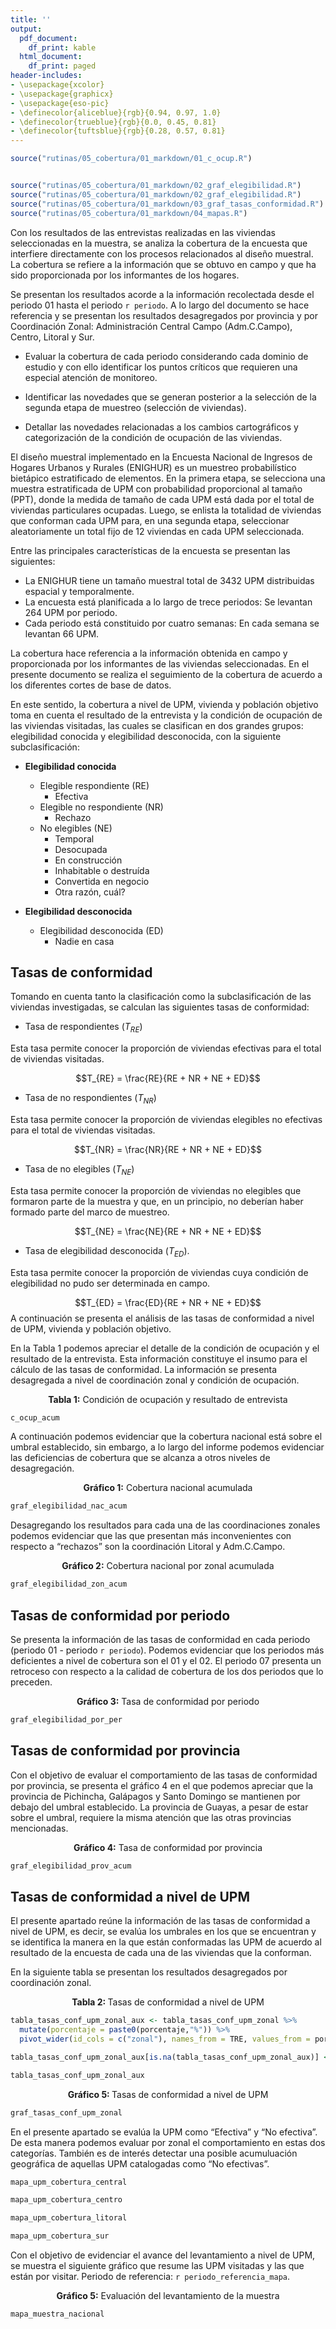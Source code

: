 ```yaml
---
title: ''
output:
  pdf_document:
    df_print: kable
  html_document:
    df_print: paged
header-includes:
- \usepackage{xcolor}
- \usepackage{graphicx}
- \usepackage{eso-pic}
- \definecolor{aliceblue}{rgb}{0.94, 0.97, 1.0}
- \definecolor{trueblue}{rgb}{0.0, 0.45, 0.81}
- \definecolor{tuftsblue}{rgb}{0.28, 0.57, 0.81}
---
```


```{=latex}
\pagecolor{aliceblue}
```

```{=latex}
\AddToShipoutPictureBG*{
  \put(0,0){
    \parbox[b][\paperheight]{\paperwidth}{
      \vfill
      \centering
      \includegraphics[width=18cm,height=\paperheight,keepaspectratio]{99_imagenes/01_fondo/fondo.png}
      \vfill
    }
  }
}

```


```{=latex}
\thispagestyle{empty}

\begin{titlepage}
  \begin{center}
    \vspace*{5cm}
    
    {\Huge\bfseries \textcolor{trueblue}{INFORME DE COBERTURA}   \par}
    \vspace{0.2cm}
    
    {\Huge\bfseries \textcolor{trueblue} {ENIGHUR} \par}
    \vspace{0.2   cm}
    
    {\Large\bfseries \textcolor{trueblue} {Periodo de referencia: VII} \par}
    \vspace{1cm}
    
    {\Large  \textcolor{trueblue}{Dirección de Infraestructura Estadística y Muestreo \\ 
    Gestión de Diseño Muestral}
    \par}
    \vspace{0.25cm}
    
    {\large  \textcolor{trueblue}{Omar LLambo} \par}
    \vspace{0.25cm}
    
    %{\Large \textcolor{trueblue}{Julio 2025 } \par}
    
    \vfill
    
    {\large \textcolor{trueblue} {Julio - 2025}\par}
    {\large \textcolor{trueblue} {Quito - Ecuador}\par}
  \end{center}
\end{titlepage}


\newpage
```

```r
source("rutinas/05_cobertura/01_markdown/01_c_ocup.R")


source("rutinas/05_cobertura/01_markdown/02_graf_elegibilidad.R")
source("rutinas/05_cobertura/01_markdown/02_graf_elegibilidad.R")
source("rutinas/05_cobertura/01_markdown/03_graf_tasas_conformidad.R")
source("rutinas/05_cobertura/01_markdown/04_mapas.R")
```

\textcolor{trueblue}{\section{Introducción}}

Con los resultados de las entrevistas realizadas en las viviendas seleccionadas en la muestra, se analiza la cobertura de la encuesta que interfiere directamente con los procesos relacionados al diseño muestral. La cobertura se refiere a la información que se obtuvo en campo y que ha sido proporcionada por los informantes de los hogares. 

Se presentan los resultados acorde a la información recolectada desde el periodo 01 hasta el periodo `r periodo`. A lo largo del documento se hace referencia y se presentan los resultados desagregados por provincia y por Coordinación Zonal: Administración Central Campo (Adm.C.Campo), Centro, Litoral y Sur. 

\textcolor{trueblue}{\section{Objetivos}}

- Evaluar la cobertura de cada periodo considerando cada dominio de estudio y con ello identificar los puntos críticos que requieren una especial atención de monitoreo.

- Identificar las novedades que se generan posterior a la selección de la segunda etapa de muestreo (selección de viviendas).

- Detallar las novedades relacionadas a los cambios cartográficos y categorización de la condición de ocupación de las viviendas.

\textcolor{trueblue}{\section{Descripción básica del Diseño Muestral}}

El diseño muestral implementado en la Encuesta Nacional de Ingresos de Hogares Urbanos y Rurales (ENIGHUR) es un muestreo probabilístico bietápico estratificado de elementos. En la primera etapa, se selecciona una muestra estratificada de UPM con probabilidad proporcional al tamaño (PPT), donde la medida de tamaño de cada UPM está dada por el total de viviendas particulares ocupadas. Luego, se enlista la totalidad de viviendas que conforman cada UPM para, en una segunda etapa, seleccionar aleatoriamente un total fijo de 12 viviendas en cada UPM seleccionada. 

Entre las principales características de la encuesta se presentan las siguientes: 

 * La ENIGHUR tiene un tamaño muestral total de 3432 UPM distribuidas espacial y temporalmente.
 * La encuesta está planificada a lo largo de trece periodos: Se levantan 264 UPM por periodo.
 * Cada periodo está constituido por cuatro semanas: En cada semana se levantan 66 UPM.

\textcolor{trueblue}{\section{Control de cobertura de campo y muestral}}

La cobertura hace referencia a la información obtenida en campo y proporcionada por los informantes de las viviendas seleccionadas. En el presente documento se realiza el seguimiento de la cobertura de acuerdo a los diferentes cortes de base de datos.

En este sentido, la cobertura a nivel de UPM, vivienda y población objetivo toma en cuenta el resultado de la entrevista y la condición de ocupación de las viviendas visitadas, las cuales se clasifican en dos grandes grupos: elegibilidad conocida y elegibilidad desconocida, con la siguiente subclasificación:

- **Elegibilidad conocida**

  - Elegible respondiente (RE)
    - Efectiva
  - Elegible no respondiente (NR)
    - Rechazo
  - No elegibles (NE)
    - Temporal
    - Desocupada
    - En construcción
    - Inhabitable o destruída
    - Convertida en negocio
    - Otra razón, cuál?

- **Elegibilidad desconocida**
  
  - Elegibilidad desconocida (ED)
    - Nadie en casa

## Tasas de conformidad

Tomando en cuenta tanto la clasificación como la subclasificación de las viviendas investigadas, se calculan las siguientes tasas de conformidad:

- Tasa de respondientes ($T_{RE}$)

Esta tasa permite conocer la proporción de viviendas efectivas para el total de viviendas visitadas.

$$T_{RE} = \frac{RE}{RE + NR + NE + ED}$$

- Tasa de no respondientes ($T_{NR}$)

Esta tasa permite conocer la proporción de viviendas elegibles no efectivas para el total de viviendas visitadas.

$$T_{NR} = \frac{NR}{RE + NR + NE + ED}$$

- Tasa de no elegibles ($T_{NE}$)

Esta tasa permite conocer la proporción de viviendas no elegibles que formaron parte de la muestra y que, en un principio, no deberían haber formado parte del marco de muestreo.

$$T_{NE} = \frac{NE}{RE + NR + NE + ED}$$

- Tasa de elegibilidad desconocida ($T_{ED}$). 

Esta tasa permite conocer la proporción de viviendas cuya condición de elegibilidad no pudo ser determinada en campo.

$$T_{ED} = \frac{ED}{RE + NR + NE + ED}$$
A continuación se presenta el análisis de las tasas de conformidad a nivel de UPM, vivienda y población objetivo.
\newpage


\textcolor{trueblue}{\section{Control de cobertura - Acumulada}}

En la Tabla 1 podemos apreciar el detalle de la condición de ocupación y el resultado de la entrevista. Esta información constituye el insumo para el cálculo de las tasas de conformidad. La información se presenta desagregada a nivel de coordinación zonal y condición de ocupación.   


$$\textbf{Tabla 1:}\text{ Condición de ocupación y resultado de entrevista}$$
\vspace{-8truemm}

```r
c_ocup_acum
```
\vspace{-1truemm}

A continuación podemos evidenciar que la cobertura nacional está sobre el umbral establecido, sin embargo, a lo largo del informe podemos evidenciar las deficiencias de cobertura que se alcanza a otros niveles de desagregación.

$$\textbf{Gráfico 1:}\text{ Cobertura nacional acumulada}$$
```r
graf_elegibilidad_nac_acum

```

Desagregando los resultados para cada una de las coordinaciones zonales podemos evidenciar que las que presentan más inconvenientes con respecto a "rechazos" son la coordinación Litoral y Adm.C.Campo.

$$\textbf{Gráfico 2:}\text{ Cobertura nacional por zonal acumulada}$$
```r
graf_elegibilidad_zon_acum

```

\newpage
\vspace{-1truemm}


## Tasas de conformidad por periodo

Se presenta la información de las tasas de conformidad en cada periodo (periodo 01 - periodo `r periodo`). Podemos evidenciar que los periodos más deficientes a nivel de cobertura son el 01 y el 02. El periodo 07 presenta un retroceso con respecto a la calidad de cobertura de los dos periodos que lo preceden.

$$\textbf{Gráfico 3:}\text{ Tasa de conformidad por periodo}$$
```r

graf_elegibilidad_por_per

```

## Tasas de conformidad por provincia

Con el objetivo de evaluar el comportamiento de las tasas de conformidad por provincia, se presenta el gráfico 4 en el que podemos apreciar que la provincia de Pichincha, Galápagos y Santo Domingo se mantienen por debajo del umbral establecido. La provincia de Guayas, a pesar de estar sobre el umbral, requiere la misma atención que las otras provincias mencionadas. 

$$\textbf{Gráfico 4:}\text{ Tasa de conformidad por provincia}$$
```r

graf_elegibilidad_prov_acum

```
\newpage

## Tasas de conformidad a nivel de UPM

El presente apartado reúne la información de las tasas de conformidad a nivel de UPM, es decir, se evalúa los umbrales en los que se encuentran y se identifica la manera en la que están conformadas las UPM de acuerdo al resultado de la encuesta de cada una de las viviendas que la conforman.

En la siguiente tabla se presentan los resultados desagregados por coordinación zonal.

$$\textbf{Tabla 2: }\text{Tasas de conformidad a nivel de UPM}$$

```r
tabla_tasas_conf_upm_zonal_aux <- tabla_tasas_conf_upm_zonal %>% 
  mutate(porcentaje = paste0(porcentaje,"%")) %>% 
  pivot_wider(id_cols = c("zonal"), names_from = TRE, values_from = porcentaje) 

tabla_tasas_conf_upm_zonal_aux[is.na(tabla_tasas_conf_upm_zonal_aux)] <- "0.00%"

tabla_tasas_conf_upm_zonal_aux

```
$$\textbf{Gráfico 5: }\text{Tasas de conformidad a nivel de UPM}$$
```r

graf_tasas_conf_upm_zonal

```


\newpage
\textcolor{trueblue}{\section{Evaluación de la efectividad por UPM }}

En el presente apartado se evalúa la UPM como "Efectiva" y "No efectiva". De esta manera podemos evaluar por zonal el comportamiento en estas dos categorías. También es de interés detectar una posible acumuluación geográfica de aquellas UPM catalogadas como "No efectivas".

```r

mapa_upm_cobertura_central

```



```r

mapa_upm_cobertura_centro

```

```r

mapa_upm_cobertura_litoral

```

```r

mapa_upm_cobertura_sur

```

\textcolor{trueblue}{\section{Evaluación del levantamiento de la muestra}}

Con el objetivo de evidenciar el avance del levantamiento a nivel de UPM, se muestra el siguiente gráfico que resume las UPM visitadas y las que están por visitar. Periodo de referencia: `r periodo_referencia_mapa`.


$$\textbf{Gráfico 5:}\text{ Evaluación del levantamiento de la muestra}$$
```r

mapa_muestra_nacional

```
